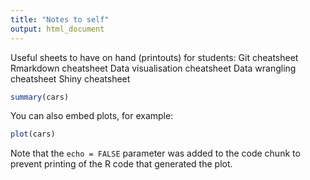 ```yaml
---
title: "Notes to self"
output: html_document
---
```


Useful sheets to have on hand (printouts) for students:
Git cheatsheet
Rmarkdown cheatsheet
Data visualisation cheatsheet
Data wrangling cheatsheet
Shiny cheatsheet

```r
summary(cars)
```

You can also embed plots, for example:

```r
plot(cars)
```

Note that the `echo = FALSE` parameter was added to the code chunk to prevent printing of the R code that generated the plot.
